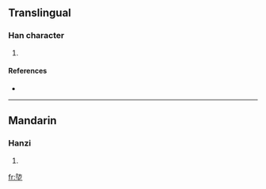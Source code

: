 ==Translingual==

===Han character===
{{Han char|rn=32|rad=土|as=07|sn=10|four=|canj=弓尸土 (NSG)}}

# {{defn|Han|sort=土07}}

====References====
* {{Han ref|kx=0229.210|dkj=05109|dj=0465.110|hdz=10442.100|uh=57C5|ud=22469}}

----

==Mandarin==

===Hanzi===
{{cmn-hanzi|pin=[[fáng]] ([[fang2]])|wg=fang<sup>2</sup>}}

# {{defn|Mandarin}}

[[fr:埅]]